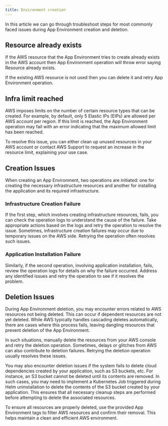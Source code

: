 ```yaml
---
title: Environment creation
---
```


In this article we can go through troubleshoot steps for most commonly faced issues during App Environment creation and
deletion.

## Resource already exists

If the AWS resource that the App Environment tries to create already exists in the AWS account then App Environment
operation will throw error saying Resource already exists.

If the existing AWS resource is not used then you can delete it and retry App Environment operation.

## Infra limit reached

AWS imposes limits on the number of certain resource types that can be created. For example, by default, only 5 Elastic
IPs (EIPs) are allowed per AWS account per region. If this limit is reached, the App Environment operation may fail with
an error indicating that the maximum allowed limit has been reached.

To resolve this issue, you can either clean up unused resources in your AWS account or contact AWS Support to request an
increase in the resource limit, explaining your use case.

## Creation Issues

When creating an App Environment, two operations are initiated: one for creating the necessary infrastructure resources
and another for installing the application and its required infrastructure.

### Infrastructure Creation Failure

If the first step, which involves creating infrastructure resources, fails, you can check the operation logs to
understand the cause of the failure. Take appropriate actions based on the logs and retry the operation to resolve the
issue. Sometimes, infrastructure creation failures may occur due to temporary issues on the AWS side. Retrying the
operation often resolves such issues.

### Application Installation Failure

Similarly, if the second operation, involving application installation, fails, review the operation logs for details on
why the failure occurred. Address any identified issues and retry the operation to see if it resolves the problem.

## Deletion Issues

During App Environment deletion, you may encounter errors related to AWS resources not being deleted. This can occur if
dependent resources are not yet deleted. While AWS typically handles cascading deletes automatically, there are cases
where this process fails, leaving dangling resources that prevent deletion of the App Environment.

In such situations, manually delete the resources from your AWS console and retry the deletion operation. Sometimes,
delays or glitches from AWS can also contribute to deletion failures. Retrying the deletion operation usually resolves
these issues.

You may also encounter deletion issues if the system fails to delete cloud dependencies created by your application,
such as S3 buckets, etc. For instance, an S3 bucket cannot be deleted until its contents are removed. In such cases, you
may need to implement a Kubernetes Job triggered during Helm uninstallation to delete the contents of the S3 bucket
created by your application. This ensures that all necessary cleanup steps are performed before attempting to delete the
associated resources.

<Tip>
  To ensure all resources are properly deleted, use the provided App Environment tags to filter AWS resources and
  confirm their removal. This helps maintain a clean and efficient AWS environment.
</Tip>

